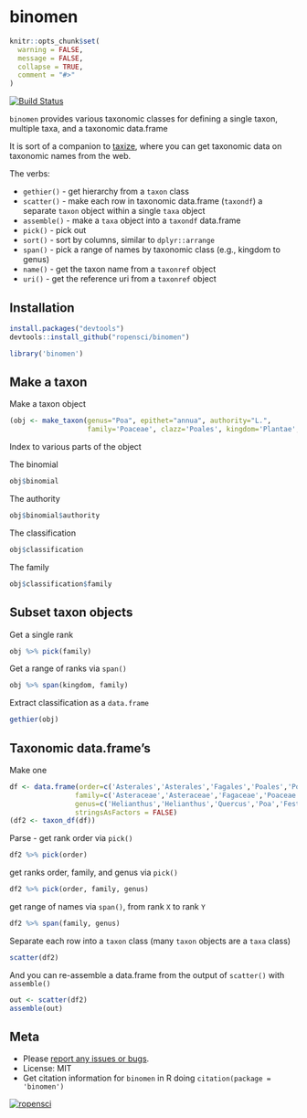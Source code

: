 binomen
=======

```r
knitr::opts_chunk$set(
  warning = FALSE,
  message = FALSE,
  collapse = TRUE,
  comment = "#>"
)
```

[![Build Status](https://api.travis-ci.org/ropensci/binomen.png)](https://travis-ci.org/ropensci/binomen)

`binomen` provides various taxonomic classes for defining a single taxon, multiple taxa, and a taxonomic data.frame

It is sort of a companion to [taxize](https://github.com/ropensci/taxize), where you can get taxonomic data on taxonomic names from the web.

The verbs:

* `gethier()` - get hierarchy from a `taxon` class
* `scatter()` - make each row in taxonomic data.frame (`taxondf`) a separate `taxon` object within a single `taxa` object
* `assemble()` - make a `taxa` object into a `taxondf` data.frame
* `pick()` - pick out 
* `sort()` - sort by columns, similar to `dplyr::arrange`
* `span()` - pick a range of names by taxonomic class (e.g., kingdom to genus)
* `name()` - get the taxon name from a `taxonref` object
* `uri()` - get the reference uri from a `taxonref` object

## Installation

```r
install.packages("devtools")
devtools::install_github("ropensci/binomen")
```

```r
library('binomen')
```

## Make a taxon

Make a taxon object

```r
(obj <- make_taxon(genus="Poa", epithet="annua", authority="L.",
                   family='Poaceae', clazz='Poales', kingdom='Plantae', variety='annua'))
```

Index to various parts of the object

The binomial

```r
obj$binomial
```

The authority

```r
obj$binomial$authority
```

The classification

```r
obj$classification
```

The family

```r
obj$classification$family
```

## Subset taxon objects

Get a single rank

```r
obj %>% pick(family)
```

Get a range of ranks via `span()`

```r
obj %>% span(kingdom, family)
```

Extract classification as a `data.frame`

```r
gethier(obj)
```

## Taxonomic data.frame's

Make one

```r
df <- data.frame(order=c('Asterales','Asterales','Fagales','Poales','Poales','Poales'),
                family=c('Asteraceae','Asteraceae','Fagaceae','Poaceae','Poaceae','Poaceae'),
                genus=c('Helianthus','Helianthus','Quercus','Poa','Festuca','Holodiscus'),
                stringsAsFactors = FALSE)
(df2 <- taxon_df(df))
```

Parse - get rank order via `pick()`

```r
df2 %>% pick(order)
```

get ranks order, family, and genus via `pick()`

```r
df2 %>% pick(order, family, genus)
```

get range of names via `span()`, from rank `X` to rank `Y`

```r
df2 %>% span(family, genus)
```

Separate each row into a `taxon` class (many `taxon` objects are a `taxa` class)

```r
scatter(df2)
```

And you can re-assemble a data.frame from the output of `scatter()` with `assemble()`

```r
out <- scatter(df2)
assemble(out)
```

## Meta

* Please [report any issues or bugs](https://github.com/ropensci/binomen/issues).
* License: MIT
* Get citation information for `binomen` in R doing `citation(package = 'binomen')`

[![ropensci](http://ropensci.org/public_images/github_footer.png)](http://ropensci.org)
